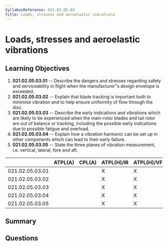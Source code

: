 ```yaml
---
SyllabusReference: 021.02.05.03
Title: Loads, stresses and aeroelastic vibrations
---
```


# Loads, stresses and aeroelastic vibrations

## Learning Objectives

1. **021.02.05.03.01** -- Describe the dangers and stresses regarding safety and
   serviceability in flight when the manufacturer"s design envelope is exceeded.
2. **021.02.05.03.02** -- Explain that blade tracking is important both to
   minimise vibration and to help ensure uniformity of flow through the disc.
3. **021.02.05.03.03** -- Describe the early indications and vibrations which
   are likely to be experienced when the main-rotor blades and tail rotor are
   out of balance or tracking, including the possible early indications due to
   possible fatigue and overload.
4. **021.02.05.03.04** -- Explain how a vibration harmonic can be set up in
   other components which can lead to their early failure.
5. **021.02.05.03.05** -- State the three planes of vibration measurement, i.e.
   vertical, lateral, fore and aft.

|                 | ATPL(A) | CPL(A) | ATPL(H)/IR | ATPL(H)/VFR | CPL(H) | IR  | CBIR(A) |
| --------------- | ------- | ------ | ---------- | ----------- | ------ | --- | ------- |
| 021.02.05.03.01 |         |        | X          | X           | X      |     |         |
| 021.02.05.03.02 |         |        | X          | X           | X      |     |         |
| 021.02.05.03.03 |         |        | X          | X           | X      |     |         |
| 021.02.05.03.04 |         |        | X          | X           | X      |     |         |
| 021.02.05.03.05 |         |        | X          | X           | X      |     |         |

## Summary

## Questions
